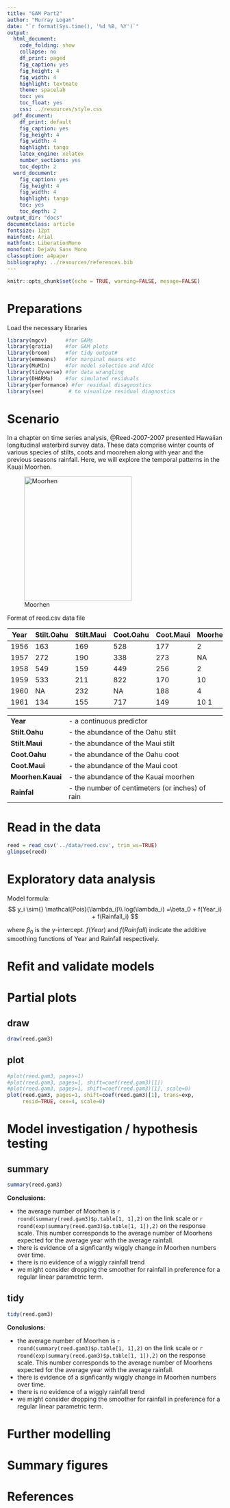 ```yaml
---
title: "GAM Part2"
author: "Murray Logan"
date: "`r format(Sys.time(), '%d %B, %Y')`"
output:
  html_document:
    code_folding: show
    collapse: no
    df_print: paged
    fig_caption: yes
    fig_height: 4
    fig_width: 4
    highlight: textmate
    theme: spacelab
    toc: yes
    toc_float: yes
    css: ../resources/style.css
  pdf_document:
    df_print: default
    fig_caption: yes
    fig_height: 4
    fig_width: 4
    highlight: tango
    latex_engine: xelatex
    number_sections: yes
    toc_depth: 2
  word_document:
    fig_caption: yes
    fig_height: 4
    fig_width: 4
    highlight: tango
    toc: yes
    toc_depth: 2
output_dir: "docs"
documentclass: article
fontsize: 12pt
mainfont: Arial
mathfont: LiberationMono
monofont: DejaVu Sans Mono
classoption: a4paper
bibliography: ../resources/references.bib
---
```


```r
knitr::opts_chunk$set(echo = TRUE, warning=FALSE, mesage=FALSE)
```

# Preparations

Load the necessary libraries

```r
library(mgcv)      #for GAMs
library(gratia)    #for GAM plots
library(broom)     #for tidy output#
library(emmeans)   #for marginal means etc
library(MuMIn)     #for model selection and AICc
library(tidyverse) #for data wrangling
library(DHARMa)    #for simulated residuals
library(performance) #for residual disagnostics
library(see)        # to visualize residual diagnostics
```
 
# Scenario

In a chapter on time series analysis, @Reed-2007-2007 presented Hawaiian longitudinal waterbird survey data.  These data comprise
winter counts of various species of stilts, coots and moorehen along with year and the previous seasons rainfall.  Here, we will
explore the temporal patterns in the Kauai Moorhen.

![Moorhen](../resources/moorhen.jpg){width="251" height="290"}

Format of reed.csv data file

Year Stilt.Oahu Stilt.Maui Coot.Oahu Coot.Maui Moorhen.Kauai Rainfall
---- ---------- ---------- --------- --------- ------------- --------
1956 163        169        528       177       2             15.16
1957 272        190        338       273       NA            15.48
1958 549        159        449       256       2             16.26
1959 533        211        822       170       10            21.25
1960 NA         232        NA        188       4             10.94
1961 134        155        717       149       10           19.93

--------------    ---------------------------------------------------
**Year**          - a continuous predictor
**Stilt.Oahu**    - the abundance of the Oahu stilt
**Stilt.Maui**    - the abundance of the Maui stilt 
**Coot.Oahu**     - the abundance of the Oahu coot 
**Coot.Maui**     - the abundance of the Maui coot
**Moorhen.Kauai** - the abundance of the Kauai moorhen
**Rainfal**       - the number of centimeters (or inches) of rain
--------------    ---------------------------------------------------

# Read in the data

```r
reed = read_csv('../data/reed.csv', trim_ws=TRUE)
glimpse(reed)
```

# Exploratory data analysis

Model formula:
$$
y_i \sim{} \mathcal{Pois}(\lambda_i)\\
log(\lambda_i) =\beta_0 + f(Year_i) + f(Rainfall_i)
$$

where $\beta_0$ is the y-intercept. $f(Year)$ and $f(Rainfall)$ indicate the additive smoothing functions of Year and Rainfall respectively. 


# Refit and validate models {.tabset .tabset}


# Partial plots {.tabset .tabset-faded}

## draw

```r
draw(reed.gam3)
```

## plot

```r
#plot(reed.gam3, pages=1)
#plot(reed.gam3, pages=1, shift=coef(reed.gam3)[1])
#plot(reed.gam3, pages=1, shift=coef(reed.gam3)[1], scale=0)
plot(reed.gam3, pages=1, shift=coef(reed.gam3)[1], trans=exp,
     resid=TRUE, cex=4, scale=0)
```



# Model investigation / hypothesis testing {.tabset .tabset-faded}

## summary

```r
summary(reed.gam3)
```

**Conclusions:**

- the average number of Moorhen is `r round(summary(reed.gam3)$p.table[1, 1],2)`
  on the link scale or `r round(exp(summary(reed.gam3)$p.table[1, 1]),2)` on the
  response scale. This number corresponds to the average number of Moorhens
  expected for the average year with the average rainfall.
- there is evidence of a signficantly wiggly change in Moorhen numbers over
  time.
- there is no evidence of a wiggly rainfall trend
- we might consider dropping the smoother for rainfall in preference for a
  regular linear parametric term.

## tidy
 
```r
tidy(reed.gam3)
```

**Conclusions:**

- the average number of Moorhen is `r round(summary(reed.gam3)$p.table[1, 1],2)`
  on the link scale or `r round(exp(summary(reed.gam3)$p.table[1, 1]),2)` on the
  response scale. This number corresponds to the average number of Moorhens
  expected for the average year with the average rainfall.
- there is evidence of a signficantly wiggly change in Moorhen numbers over
  time.
- there is no evidence of a wiggly rainfall trend
- we might consider dropping the smoother for rainfall in preference for a
  regular linear parametric term.

# Further modelling {.tabset .tabset-faded} 



# Summary figures {.tabset .tabset-faded}


# References 
